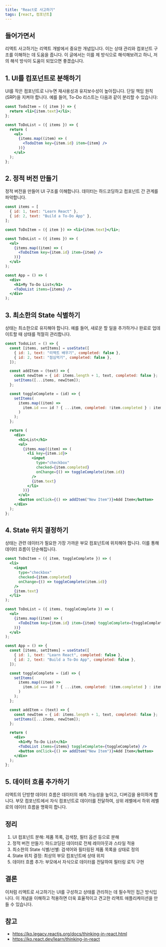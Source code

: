 ```yaml
---
title: "React로 사고하기"
tags: [react, 컴포넌트]
---
```


## 들어가면서

리액트 사고하기는 리액트 개발에서 중요한 개념입니다. 이는 상태 관리와 컴포넌트 구조를 이해하는 데 도움을 줍니다. 이 글에서는 이를 제 방식으로 해석해보려고 하니, 저의 해석 방식이 도움이 되었으면 좋겠습니다.

## 1. UI를 컴포넌트로 분해하기

UI를 작은 컴포넌트로 나누면 재사용성과 유지보수성이 높아집니다. 단일 책임 원칙(SRP)을 지켜야 합니다. 예를 들어, To-Do 리스트는 다음과 같이 분리할 수 있습니다:

```jsx
const TodoItem = ({ item }) => {
  return <li>{item.text}</li>;
};

const ToDoList = ({ items }) => {
  return (
    <ul>
      {items.map((item) => (
        <TodoItem key={item.id} item={item} />
      ))}
    </ul>
  );
};
```

## 2. 정적 버전 만들기

정적 버전을 만들어 UI 구조를 이해합니다. 데이터는 하드코딩하고 컴포넌트 간 관계를 파악합니다.

```jsx
const items = [
  { id: 1, text: "Learn React" },
  { id: 2, text: "Build a To-Do App" },
];

const ToDoItem = ({ item }) => <li>{item.text}</li>;

const ToDoList = ({ items }) => (
  <ul>
    {items.map((item) => (
      <ToDoItem key={item.id} item={item} />
    ))}
  </ul>
);

const App = () => (
  <div>
    <h1>My To-Do List</h1>
    <ToDoList items={items} />
  </div>
);
```

## 3. 최소한의 State 식별하기

상태는 최소한으로 유지해야 합니다. 예를 들어, 새로운 할 일을 추가하거나 완료로 업데이트할 때 상태를 적절히 관리합니다.

```jsx
const TodoList = () => {
  const [items, setItems] = useState([
    { id: 1, text: "리액트 배우기", completed: false },
    { id: 2, text: "점심먹기", completed: false },
  ]);

  const addItem = (text) => {
    const newItem = { id: items.length + 1, text, completed: false };
    setItems([...items, newItem]);
  };

  const toggleComplete = (id) => {
    setItems(
      items.map((item) =>
        item.id === id ? { ...item, completed: !item.completed } : item
      )
    );
  };

  return (
    <div>
      <h1>List</h1>
      <ul>
        {items.map((item) => (
          <li key={item.id}>
            <input
              type="checkbox"
              checked={item.completed}
              onChange={() => toggleComplete(item.id)}
            />
            {item.text}
          </li>
        ))}
      </ul>
      <button onClick={() => addItem("New Item")}>Add Item</button>
    </div>
  );
};
```

## 4. State 위치 결정하기

상태는 관련 데이터가 필요한 가장 가까운 부모 컴포넌트에 위치해야 합니다. 이를 통해 데이터 흐름이 단순해집니다.

```jsx
const ToDoItem = ({ item, toggleComplete }) => (
  <li>
    <input
      type="checkbox"
      checked={item.completed}
      onChange={() => toggleComplete(item.id)}
    />
    {item.text}
  </li>
);

const ToDoList = ({ items, toggleComplete }) => (
  <ul>
    {items.map((item) => (
      <ToDoItem key={item.id} item={item} toggleComplete={toggleComplete} />
    ))}
  </ul>
);

const App = () => {
  const [items, setItems] = useState([
    { id: 1, text: "Learn React", completed: false },
    { id: 2, text: "Build a To-Do App", completed: false },
  ]);

  const toggleComplete = (id) => {
    setItems(
      items.map((item) =>
        item.id === id ? { ...item, completed: !item.completed } : item
      )
    );
  };

  const addItem = (text) => {
    const newItem = { id: items.length + 1, text, completed: false };
    setItems([...items, newItem]);
  };

  return (
    <div>
      <h1>My To-Do List</h1>
      <ToDoList items={items} toggleComplete={toggleComplete} />
      <button onClick={() => addItem("New Item")}>Add Item</button>
    </div>
  );
};
```

## 5. 데이터 흐름 추가하기

리액트의 단방향 데이터 흐름은 데이터의 예측 가능성을 높이고, 디버깅을 용이하게 합니다. 부모 컴포넌트에서 자식 컴포넌트로 데이터를 전달하여, 상위 레벨에서 하위 레벨로의 데이터 흐름을 명확히 합니다.

## 정리

1. UI 컴포넌트 분해: 제품 목록, 검색창, 필터 옵션 등으로 분해
2. 정적 버전 만들기: 하드코딩된 데이터로 전체 레이아웃과 스타일 적용
3. 최소한의 State 식별/선별: 검색어와 필터링된 제품 목록을 상태로 정의
4. State 위치 결정: 최상의 부모 컴포넌트에 상태 위치
5. 데이터 흐름 추가: 부모에서 자식으로 데이터를 전달하여 필터링 로직 구현

## 결론

이처럼 리액트로 사고하기는 UI를 구성하고 상태를 관리하는 데 필수적인 접근 방식입니다. 이 개념을 이해하고 적용하면 더욱 효율적이고 견고한 리액트 애플리케이션을 만들 수 있습니다.

## 참고

- https://ko.legacy.reactjs.org/docs/thinking-in-react.html
- https://ko.react.dev/learn/thinking-in-react
